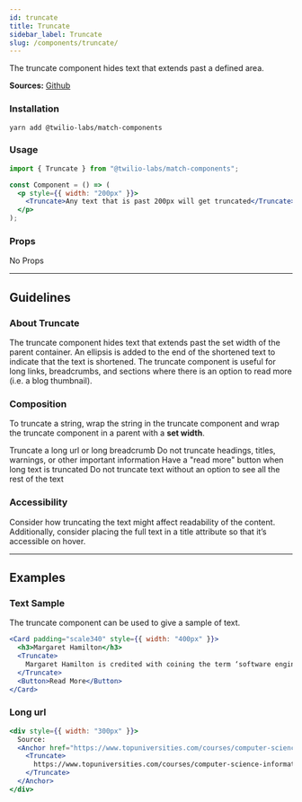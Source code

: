 ```yaml
---
id: truncate
title: Truncate
sidebar_label: Truncate
slug: /components/truncate/
---
```



The truncate component hides text that extends past a defined area.

**Sources:** [Github](https://github.com/twilio-labs/match/tree/main/packages/match-components/src/truncate)

### Installation

```shell
yarn add @twilio-labs/match-components
```

### Usage

```jsx
import { Truncate } from "@twilio-labs/match-components";

const Component = () => (
  <p style={{ width: "200px" }}>
    <Truncate>Any text that is past 200px will get truncated</Truncate>
  </p>
);
```

### Props

No Props

---

## Guidelines

### About Truncate

The truncate component hides text that extends past the set width of the parent container. An ellipsis is added to the end of the shortened text to
indicate that the text is shortened. The truncate component is useful for long links, breadcrumbs, and sections where there is an option to
read more (i.e. a blog thumbnail).

### Composition

To truncate a string, wrap the string in the truncate component and wrap the truncate component in a parent with a **set width**.

<VirtueCrime>
  <Virtue>Truncate a long url or long breadcrumb</Virtue>
  <Crime>
    Do not truncate headings, titles, warnings, or other important information
  </Crime>
  <Virtue>Have a "read more" button when long text is truncated </Virtue>
  <Crime>
    Do not truncate text without an option to see all the rest of the text
  </Crime>
</VirtueCrime>

### Accessibility

Consider how truncating the text might affect readability of the content. Additionally, consider placing the full text in a title attribute so
that it’s accessible on hover.

---

## Examples

<ThemeSwitcher />

### Text Sample

The truncate component can be used to give a sample of text.

```jsx live
<Card padding="scale340" style={{ width: "400px" }}>
  <h3>Margaret Hamilton</h3>
  <Truncate>
    Margaret Hamilton is credited with coining the term ‘software engineering'
  </Truncate>
  <Button>Read More</Button>
</Card>
```

### Long url

```jsx live
<div style={{ width: "300px" }}>
  Source:
  <Anchor href="https://www.topuniversities.com/courses/computer-science-information-systems/10-amazing-female-computer-scientists-youve-probably-never-heard">
    <Truncate>
      https://www.topuniversities.com/courses/computer-science-information-systems/10-amazing-female-computer-scientists-youve-probably-never-heard{" "}
    </Truncate>
  </Anchor>
</div>
```
